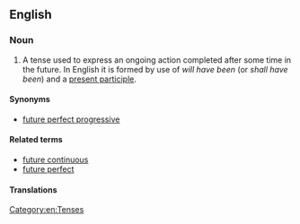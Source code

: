 ==English==

===Noun===
{{examples|By the end of this year, I '''will have been working''' here for 10 years.}}
{{en-noun|!}}

# {{lb|en|grammar}} A tense used to express an ongoing action completed after some time in the future. In English it is formed by use of ''will have been'' (or ''shall have been'') and a [[present participle]].

====Synonyms====
* [[future perfect progressive]]

====Related terms====
* [[future continuous]]
* [[future perfect]]

====Translations====
{{trans-top|grammar: a tense used to express an ongoing action completed after some time in the future}}
{{trans-mid}}
{{trans-bottom}}

[[Category:en:Tenses]]